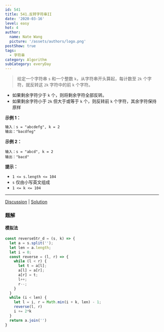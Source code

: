 ```yaml
---
id: 541
title: 541.反转字符串II
date: '2020-03-16'
level: easy
hot: 4
author:
  name: Nate Wang
  picture: '/assets/authors/logo.png'
postShow: true
tags:
  - 字符串
category: Algorithm
subCategory: everyDay
---
```



> 给定一个字符串 `s` 和一个整数 `k`，从字符串开头算起，每计数至 `2k` 个字符，就反转这 `2k` 字符中的前 `k` 个字符。

- 如果剩余字符少于 `k` 个，则将剩余字符全部反转。
- 如果剩余字符小于 `2k` 但大于或等于 `k` 个，则反转前 `k` 个字符，其余字符保持原样

**示例 1：**

```markdown
输入：s = "abcdefg", k = 2
输出："bacdfeg"
```

**示例 2：**

```
输入：s = "abcd", k = 2
输出："bacd"
```

**提示：**

- `1 <= s.length <= 104`
- `s` 仅由小写英文组成
- `1 <= k <= 104`

----

[Discussion](https://leetcode-cn.com/problems/reverse-string-ii/comments/) | [Solution](https://leetcode-cn.com/problems/reverse-string-ii/solution/)

### 题解

#### 模拟法

```js
const reverseStr_d = (s, k) => {
  let a = s.split('');
  let len = a.length;
  let i = 0;
  const reverse = (l, r) => {
    while (l < r) {
      let t = a[l];
      a[l] = a[r];
      a[r] = t;
      l++;
      r--;
    }
  }
  while (i < len) {
    let l = i, r = Math.min(i + k, len) - 1;
    reverse(l, r)
    i += 2*k 
  }
  return a.join('')
}
```